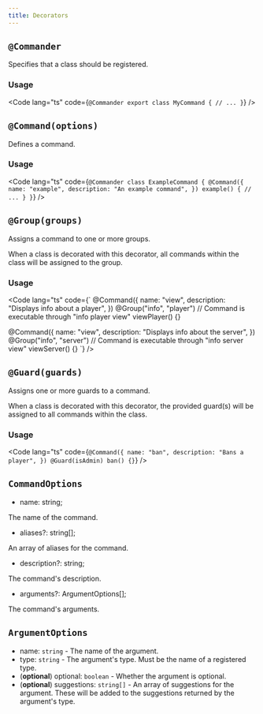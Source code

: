 ```yaml
---
title: Decorators
---
```



## `@Commander`

Specifies that a class should be registered.

### Usage

<Code lang="ts" code={`
@Commander
export class MyCommand {
    // ...
}
`} />

## `@Command(options)`

Defines a command.

### Usage

<Code lang="ts" code={`
@Commander
class ExampleCommand {
    @Command({
        name: "example",
        description: "An example command",
    })
    example() {
        // ...
    }
}
`} />

## `@Group(groups)`

Assigns a command to one or more groups.

When a class is decorated with this decorator, all commands within the
class will be assigned to the group.

### Usage

<Code lang="ts" code={`
@Command({
    name: "view",
    description: "Displays info about a player",
})
@Group("info", "player")
// Command is executable through "info player view"
viewPlayer() {}

@Command({
    name: "view",
    description: "Displays info about the server",
})
@Group("info", "server")
// Command is executable through "info server view"
viewServer() {}
`} />

## `@Guard(guards)`

Assigns one or more guards to a command.

When a class is decorated with this decorator, the provided guard(s) will
be assigned to all commands within the class.

### Usage

<Code lang="ts" code={`
@Command({
    name: "ban",
    description: "Bans a player",
})
@Guard(isAdmin)
ban() {}
`} />

## `CommandOptions`

- name: string;

The name of the command.

- aliases?: string[];

An array of aliases for the command.

- description?: string;

The command's description.

- arguments?: ArgumentOptions[];

The command's arguments.

## `ArgumentOptions`

- name: `string` - The name of the argument.
- type: `string` - The argument's type. Must be the name of a registered type.
- (**optional**) optional: `boolean` - Whether the argument is optional.
- (**optional**) suggestions: `string[]` - An array of suggestions for the argument.
These will be added to the suggestions returned by the argument's type.
